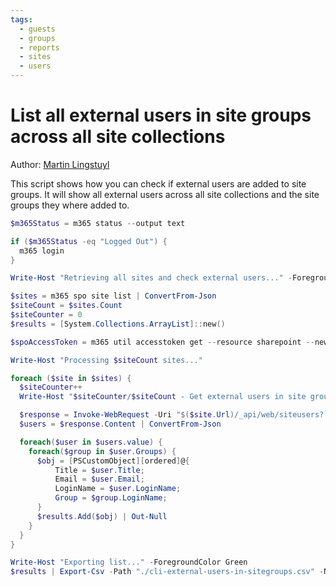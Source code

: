 ```yaml
---
tags:
  - guests  
  - groups
  - reports
  - sites
  - users
---
```



# List all external users in site groups across all site collections

Author: [Martin Lingstuyl](https://www.blimped.nl)

This script shows how you can check if external users are added to site groups. It will show all external users across all site collections and the site groups they where added to.

<Tabs>
  <TabItem value="PowerShell">

  ```powershell
  $m365Status = m365 status --output text

  if ($m365Status -eq "Logged Out") {
    m365 login
  }

  Write-Host "Retrieving all sites and check external users..." -ForegroundColor Green

  $sites = m365 spo site list | ConvertFrom-Json
  $siteCount = $sites.Count
  $siteCounter = 0
  $results = [System.Collections.ArrayList]::new()

  $spoAccessToken = m365 util accesstoken get --resource sharepoint --new | ConvertFrom-Json

  Write-Host "Processing $siteCount sites..."

  foreach ($site in $sites) {
    $siteCounter++  
    Write-Host "$siteCounter/$siteCount - Get external users in site groups for $($site.Url)..." -ForegroundColor Green

    $response = Invoke-WebRequest -Uri "$($site.Url)/_api/web/siteusers?`$filter=IsShareByEmailGuestUser eq true&`$expand=Groups&`$select=Title,LoginName,Email,Groups/LoginName" -Method Get -Headers @{ Authorization = "Bearer $spoAccessToken"; Accept = "application/json;odata=nometadata" }
    $users = $response.Content | ConvertFrom-Json  

    foreach($user in $users.value) {
      foreach($group in $user.Groups) {
        $obj = [PSCustomObject][ordered]@{
            Title = $user.Title;
            Email = $user.Email;
            LoginName = $user.LoginName;
            Group = $group.LoginName;
        }
        $results.Add($obj) | Out-Null
      }
    }
  }

  Write-Host "Exporting list..." -ForegroundColor Green
  $results | Export-Csv -Path "./cli-external-users-in-sitegroups.csv" -NoTypeInformation
  ```

  </TabItem>
</Tabs>

